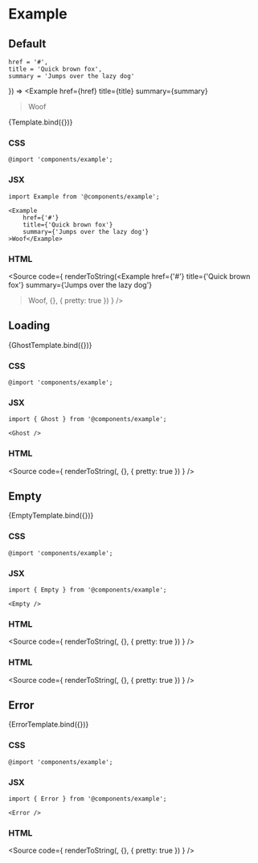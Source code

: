 
<Meta title="Example" component={Example} />

# Example

## Default
    href = '#',
    title = 'Quick brown fox',
    summary = 'Jumps over the lazy dog'
}) => <Example
    href={href}
    title={title}
    summary={summary}
>Woof</Example>

<Canvas>
    <Story
        name="Default"
        args={{ 
            href: '#',
            title: 'Quick brown fox',
            summary: 'Jumps over the lazy dog'
        }}
    >
        {Template.bind({})}
    </Story>
</Canvas>

### CSS
```
@import 'components/example';
```

### JSX
```
import Example from '@components/example';

<Example
    href={'#'}
    title={'Quick brown fox'}
    summary={'Jumps over the lazy dog'}
>Woof</Example>
```

### HTML
<Source code={
    renderToString(<Example
    href={'#'}
    title={'Quick brown fox'}
    summary={'Jumps over the lazy dog'}
>Woof</Example>, {}, { pretty: true })
} />

## Loading

<Canvas>
    <Story
        name="Loading"
    >
        {GhostTemplate.bind({})}
    </Story>
</Canvas>

### CSS
```
@import 'components/example';
```

### JSX
```
import { Ghost } from '@components/example';

<Ghost />
```

### HTML
<Source code={
    renderToString(<Ghost />, {}, { pretty: true })
} />


## Empty

<Canvas>
    <Story
        name="Empty"
    >
        {EmptyTemplate.bind({})}
    </Story>
</Canvas>

### CSS
```
@import 'components/example';
```

### JSX
```
import { Empty } from '@components/example';

<Empty />
```

### HTML
<Source code={
    renderToString(<Empty />, {}, { pretty: true })
} />



### HTML
<Source code={
    renderToString(<Ghost />, {}, { pretty: true })
} />


## Error

<Canvas>
    <Story
        name="Error"
    >
        {ErrorTemplate.bind({})}
    </Story>
</Canvas>

### CSS
```
@import 'components/example';
```

### JSX
```
import { Error } from '@components/example';

<Error />
```

### HTML
<Source code={
    renderToString(<Error />, {}, { pretty: true })
} />